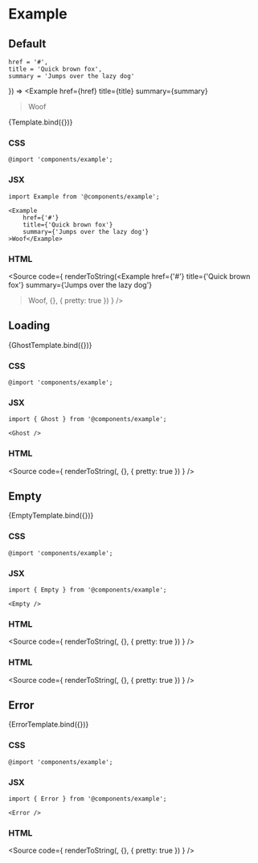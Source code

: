 
<Meta title="Example" component={Example} />

# Example

## Default
    href = '#',
    title = 'Quick brown fox',
    summary = 'Jumps over the lazy dog'
}) => <Example
    href={href}
    title={title}
    summary={summary}
>Woof</Example>

<Canvas>
    <Story
        name="Default"
        args={{ 
            href: '#',
            title: 'Quick brown fox',
            summary: 'Jumps over the lazy dog'
        }}
    >
        {Template.bind({})}
    </Story>
</Canvas>

### CSS
```
@import 'components/example';
```

### JSX
```
import Example from '@components/example';

<Example
    href={'#'}
    title={'Quick brown fox'}
    summary={'Jumps over the lazy dog'}
>Woof</Example>
```

### HTML
<Source code={
    renderToString(<Example
    href={'#'}
    title={'Quick brown fox'}
    summary={'Jumps over the lazy dog'}
>Woof</Example>, {}, { pretty: true })
} />

## Loading

<Canvas>
    <Story
        name="Loading"
    >
        {GhostTemplate.bind({})}
    </Story>
</Canvas>

### CSS
```
@import 'components/example';
```

### JSX
```
import { Ghost } from '@components/example';

<Ghost />
```

### HTML
<Source code={
    renderToString(<Ghost />, {}, { pretty: true })
} />


## Empty

<Canvas>
    <Story
        name="Empty"
    >
        {EmptyTemplate.bind({})}
    </Story>
</Canvas>

### CSS
```
@import 'components/example';
```

### JSX
```
import { Empty } from '@components/example';

<Empty />
```

### HTML
<Source code={
    renderToString(<Empty />, {}, { pretty: true })
} />



### HTML
<Source code={
    renderToString(<Ghost />, {}, { pretty: true })
} />


## Error

<Canvas>
    <Story
        name="Error"
    >
        {ErrorTemplate.bind({})}
    </Story>
</Canvas>

### CSS
```
@import 'components/example';
```

### JSX
```
import { Error } from '@components/example';

<Error />
```

### HTML
<Source code={
    renderToString(<Error />, {}, { pretty: true })
} />